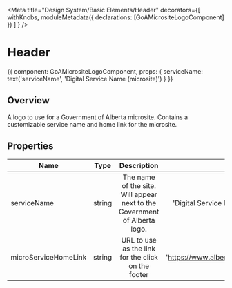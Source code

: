 

<Meta title="Design System/Basic Elements/Header" decorators={[
        withKnobs,
        moduleMetadata({ declarations: [GoAMicrositeLogoComponent] })
    ]
} />

# Header

<Preview>
  <Story name="Micro Site Logo" height={100} parameters={
    {
      design: {
        specUrl: 'https://xd.adobe.com/view/18ccfd61-7e54-450e-a05d-cabfff452d6e-4d9f/screen/bbcbebfa-96a4-4625-931e-54b7b7e60b4e/specs',
        reviewUrl: 'https://xd.adobe.com/view/75ca41d4-040c-4b1d-6ff9-0430b7119cf0-03fb/'
      }
    }
  }>
    {{
        component: GoAMicrositeLogoComponent,
        props: {
          serviceName: text('serviceName', 'Digital Service Name (microsite)')
        }
    }}
  </Story>
</Preview>

## Overview

A logo to use for a Government of Alberta microsite.  Contains a customizable service name and home link for the microsite.

## Properties

| Name     | Type | Description | Default |
|----------|:----:|:-----------:|--------:|
| serviceName    | string | The name of the site.  Will appear next to the Government of Alberta logo. | 'Digital Service Name (microsite)' |
| microServiceHomeLink | string | URL to use as the link for the click on the footer | 'https://www.alberta.ca/index.aspx' |

